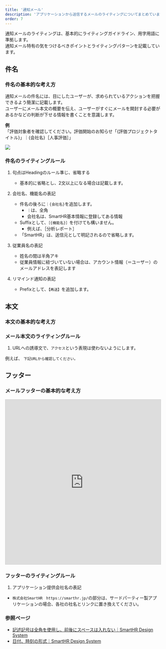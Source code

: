 ```yaml
---
title: '通知メール'
description: 'アプリケーションから送信するメールのライティングについてまとめています。'
order: 7
---
```


通知メールのライティングは、基本的にライティングガイドライン、用字用語に準拠します。  
通知メール特有の気をつけるべきポイントとライティングパターンを記載しています。

## 件名

### 件名の基本的な考え方

通知メールの件名には、目にしたユーザーが、求められているアクションを把握できるよう簡潔に記載します。  
ユーザーにメール本文の概要を伝え、ユーザーがすぐにメールを開封する必要があるかなどの判断が下せる情報を書くことを意識します。

**例**  
「評価対象者を確認してください。評価開始のお知らせ「{評価プロジェクトタイトル}」｜{会社名}［人事評価］」

![](https://s3-ap-northeast-1.amazonaws.com/kufutools-codimd/uploads/upload_62a886f6893c70a50af28aa0ec00d9a5.png)


### 件名のライティングルール

1. 句点はHeadingのルール準じ、省略する
    * 基本的に省略とし、2文以上になる場合は記載します。
2. 会社名、機能名の表記
    * 件名の後ろに`｜{会社名}`を追加します。
        * `｜`は、全角
        * 会社名は、SmartHR基本情報に登録してある情報
    * Suffixとして、`［{機能名}］`を付けても構いません。
      * 例えば、［分析レポート］
    * 「SmartHR」は、送信元として明記されるので省略します。
3. 従業員名の表記
    * 姓名の間は半角アキ
    * 従業員情報に紐づいていない場合は、アカウント情報（＝ユーザー）のメールアドレスを表記します

4. リマインド通知の表記
    * Prefixとして、`【再送】`を追加します。


## 本文

### 本文の基本的な考え方

### メール本文のライティングルール

1. URLへの誘導文で、`アクセス`という表現は使わないようにします。


例えば、
`下記URLから確認してください。`


## フッター

### メールフッターの基本的な考え方

<iframe class="airtable-embed" src="https://airtable.com/embed/shrQEmyeGDOobmZr2?backgroundColor=teal&viewControls=on" frameborder="0" onmousewheel="" width="100%" height="533" style="background: transparent; border: 1px solid #ccc;"></iframe>

### フッターのライティングルール
1. アプリケーション提供会社名の表記
  * `株式会社SmartHR　https://smarthr.jp/`の部分は、サードパーティー製アプリケーションの場合、各社の社名とリンクに置き換えてください。

### 参照ページ
* [記述記号は全角を使用し、前後にスペースは入れない｜SmartHR Design System](https://smarthr.design/products/contents/writing-style/#recrVEn3NYr2AV33o-0)
* [日付、時刻の形式｜SmartHR Design System](https://smarthr.design/products/contents/idiomatic-usage/usage/#recwR0nuqmNcXu06t-0)
